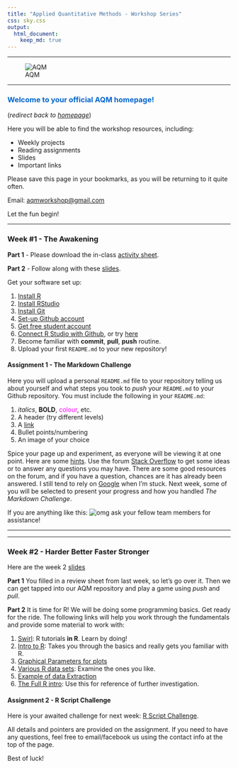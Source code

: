 ```yaml
---
title: "Applied Quantitative Methods - Workshop Series"
css: sky.css
output: 
  html_document:
    keep_md: true
---
```

___

![AQM](AQM_logo.jpg)

___

### <span style="color:#0066CC">Welcome to your official AQM homepage!<span>
(_redirect back to [homepage](http://dustin21.github.io/)_)


Here you will be able to find the workshop resources, including:

* Weekly projects
* Reading assignments
* Slides
* Important links

Please save this page in your bookmarks, as you will be returning to it quite often.

Email: [aqmworkshop@gmail.com](aqmworkshop@gmail.com)

Let the fun begin!

***


### Week #1 - The Awakening

**Part 1** - 
Please download the in-class [activity sheet](https://github.com/Dustin21/Dustin21.github.io/blob/master/AQM/activity_sheet.pdf?raw=true).

**Part 2** - 
Follow along with these [slides](Slides/slides01_Intro.html).

Get your software set up:

1. [Install R](http://cran.stat.sfu.ca/)
2. [Install RStudio](http://www.rstudio.com/products/rstudio/download/)
3. [Install Git](http://git-scm.com/)
4. [Set-up Github account](https://github.com/)
5. [Get free student account](https://education.github.com/)
6. [Connect R Studio with Github](http://www.r-bloggers.com/rstudio-pushing-to-github-with-ssh-authentication/), or try [here](http://www.molecularecologist.com/2013/11/using-github-with-r-and-rstudio/)
7. Become familiar with **commit**, **pull**, **push** routine.
8. Upload your first `README.md` to your new repository!

#### Assignment 1 - The Markdown Challenge

Here you will upload a personal `README.md` file to your repository telling us about yourself and what steps you took to *push* your `README.md` to your Github repository. You must include the following in your `README.md`:

1. _italics_, **BOLD**, <span style="color:magenta">colour</span>, etc.
2. A header (try different levels)
3. A [link](http://spatial.ly/2014/11/r-visualisations-design/)
4. Bullet points/numbering
5. An image of your choice

Spice your page up and experiment, as everyone will be viewing it at one point. Here are some [hints](http://assemble.io/docs/Cheatsheet-Markdown.html). Use the forum [Stack Overflow](http://stackoverflow.com/) to get some ideas or to answer any questions you may have. There are some good resources on the forum, and if you have a question, chances are it has already been answered. I still tend to rely on [Google](google.ca) when I'm stuck. Next week, some of you will be selected to present your progress and how you handled *The Markdown Challenge*.


If you are anything like this:
![omg](http://cdn.ebaumsworld.com/thumbs/2013/04/21/033626/83239236/smallreactio.jpg)
ask your fellow team members for assistance!

***
***

### Week #2 - Harder Better Faster Stronger

Here are the week 2 [slides](http://htmlpreview.github.io/?https://github.com/Dustin21/Dustin21.github.io/blob/master/AQM/Week2/week2_slides.html#/)

**Part 1**
You filled in a review sheet from last week, so let's go over it. Then we can get tapped into our AQM repository and play a game using _push_ and _pull_.

**Part 2**
It is time for R! We will be doing some programming basics. Get ready for the ride. The following links will help you work through the fundamentals and provide some material to work with:

1. [Swirl](http://swirlstats.com/): R tutorials **in R**. Learn by doing!
2. [Intro to R](http://cran.r-project.org/doc/contrib/Torfs+Brauer-Short-R-Intro.pdf): Takes you through the basics and really gets you familiar with R.
3. [Graphical Parameters for plots](http://www.statmethods.net/advgraphs/parameters.html)
4. [Various R data sets](http://vincentarelbundock.github.io/Rdatasets/datasets.html): Examine the ones you like.
5. [Example of data Extraction](http://www.r-tutor.com/r-introduction/data-frame/data-frame-row-slice)
6. [The Full R intro](http://cran.r-project.org/doc/manuals/r-release/R-intro.html): Use this for reference of further investigation.

#### Assignment 2 - R Script Challenge
Here is your awaited challenge for next week: [R Script Challenge](http://htmlpreview.github.io/?https://github.com/Dustin21/Dustin21.github.io/blob/master/AQM/Week2/Rscript_Challenge.html). 

All details and pointers are provided on the assignment. If you need to have any questions, feel free to email/facebook us using the contact info at the top of the page.

Best of luck!



